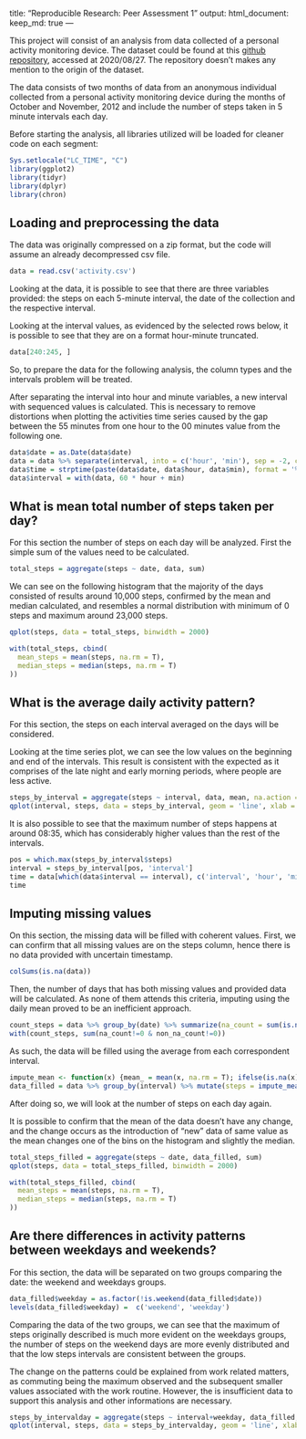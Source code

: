 title: "Reproducible Research: Peer Assessment 1"
output: 
  html_document:
    keep_md: true
---

This project will consist of an analysis from data collected of a personal activity monitoring device.
The dataset could be found at this [github repository](https://github.com/rdpeng/RepData_PeerAssessment1), accessed at 2020/08/27. The repository doesn't makes any mention to the origin of the dataset.

The data consists of two months of data from an anonymous individual collected from a personal activity monitoring device during the months of October and November, 2012 and include the number of steps taken in 5 minute intervals each day.

Before starting the analysis, all libraries utilized will be loaded for cleaner code on each segment:

```r
Sys.setlocale("LC_TIME", "C")
library(ggplot2)
library(tidyr) 
library(dplyr)
library(chron)
```

## Loading and preprocessing the data

The data was originally compressed on a zip format, but the code will assume an already decompressed csv file.

```r
data = read.csv('activity.csv')
```

Looking at the data, it is possible to see that there are three variables provided: the steps on each 5-minute interval, the date of the collection and the respective interval.

Looking at the interval values, as evidenced by the selected rows below, it is possible to see that they are on a format hour-minute truncated.

```r
data[240:245, ]
```

So, to prepare the data for the following analysis, the column types and the intervals problem will be treated.

After separating the interval into hour and minute variables, a new interval with sequenced values is calculated. This is necessary to remove distortions when plotting the activities time series caused by the gap between the 55 minutes from one hour to the 00 minutes value from the following one. 

```r
data$date = as.Date(data$date)
data = data %>% separate(interval, into = c('hour', 'min'), sep = -2, convert = T) %>% replace_na(list(hour = 0))
data$time = strptime(paste(data$date, data$hour, data$min), format = '%F %H %M')
data$interval = with(data, 60 * hour + min)
```


## What is mean total number of steps taken per day?

For this section the number of steps on each day will be analyzed. First the simple sum of the values need to be calculated.

```r
total_steps = aggregate(steps ~ date, data, sum)
```

We can see on the following histogram that the majority of the days consisted of results around 10,000 steps, confirmed by the mean and median calculated, and resembles a normal distribution with minimum of 0 steps and maximum around 23,000 steps.

```r
qplot(steps, data = total_steps, binwidth = 2000)
```

```r
with(total_steps, cbind(
  mean_steps = mean(steps, na.rm = T),
  median_steps = median(steps, na.rm = T)
))
```

## What is the average daily activity pattern?

For this section, the steps on each interval averaged on the days will be considered.

Looking at the time series plot, we can see the low values on the beginning and end of the intervals. This result is consistent with the expected as it comprises of the late night and early morning periods, where people are less active.

```r
steps_by_interval = aggregate(steps ~ interval, data, mean, na.action = na.omit)
qplot(interval, steps, data = steps_by_interval, geom = 'line', xlab = '5-minute intervals')
```

It is also possible to see that the maximum number of steps happens at around 08:35, which has considerably higher values than the rest of the intervals.

```r
pos = which.max(steps_by_interval$steps)
interval = steps_by_interval[pos, 'interval']
time = data[which(data$interval == interval), c('interval', 'hour', 'min')][1, ]
time
```

## Imputing missing values

On this section, the missing data will be filled with coherent values.
First, we can confirm that all missing values are on the steps column, hence there is no data provided with uncertain timestamp.

```r
colSums(is.na(data))
```

Then, the number of days that has both missing values and provided data will be calculated. As none of them attends this criteria, imputing using the daily mean proved to be an inefficient approach.

```r
count_steps = data %>% group_by(date) %>% summarize(na_count = sum(is.na(steps)), non_na_count = sum(!is.na(steps)))
with(count_steps, sum(na_count!=0 & non_na_count!=0))
```

As such, the data will be filled using the average from each correspondent interval.

```r
impute_mean <- function(x) {mean_ = mean(x, na.rm = T); ifelse(is.na(x), mean_, x) }
data_filled = data %>% group_by(interval) %>% mutate(steps = impute_mean(steps)) %>% as.data.frame()
```

After doing so, we will look at the number of steps on each day again.

It is possible to confirm that the mean of the data doesn't have any change, and the change occurs as the introduction of "new" data of same value as the mean changes one of the bins on the histogram and slightly the median.

```r
total_steps_filled = aggregate(steps ~ date, data_filled, sum)
qplot(steps, data = total_steps_filled, binwidth = 2000)
```

```r
with(total_steps_filled, cbind(
  mean_steps = mean(steps, na.rm = T),
  median_steps = median(steps, na.rm = T)
))
```

## Are there differences in activity patterns between weekdays and weekends?

For this section, the data will be separated on two groups comparing the date: the weekend and weekdays groups.

```r
data_filled$weekday = as.factor(!is.weekend(data_filled$date))
levels(data_filled$weekday) =  c('weekend', 'weekday')
```

Comparing the data of the two groups, we can see that the maximum of steps originally described is much more evident on the weekdays groups, the number of steps on the weekend days are more evenly distributed and that the low steps intervals are consistent between the groups.

The change on the patterns could be explained from work related matters, as commuting being the maximum observed and the subsequent smaller values associated with the work routine. However, the is insufficient data to support this analysis and other informations are necessary.

```r
steps_by_intervalday = aggregate(steps ~ interval+weekday, data_filled, mean, na.action = na.omit)
qplot(interval, steps, data = steps_by_intervalday, geom = 'line', xlab = '5-minute intervals', facets = .~weekday)
```
